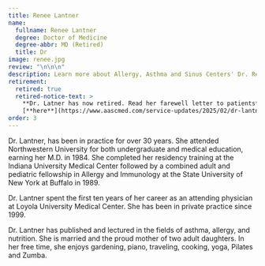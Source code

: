 ```yaml
---
title: Renee Lantner
name:
  fullname: Renee Lantner
  degree: Doctor of Medicine
  degree-abbr: MD (Retired)
  title: Dr
image: renee.jpg
review: "\n\n\n"
description: Learn more about Allergy, Asthma and Sinus Centers' Dr. Renee Latner.
retirement:
  retired: true
  retired-notice-text: >
    **Dr. Latner has now retired. Read her farewell letter to patients**
    [**here**](https://www.aascmed.com/service-updates/2025/02/dr-lantner-retirement/)**.**
order: 3
---
```

Dr. Lantner, has been in practice for over 30 years. She attended Northwestern University for both undergraduate and medical education, earning her M.D. in 1984. She completed her residency training at the Indiana University Medical Center followed by a combined adult and pediatric fellowship in Allergy and Immunology at the State University of New York at Buffalo in 1989.

Dr. Lantner spent the first ten years of her career as an attending physician at Loyola University Medical Center. She has been in private practice since 1999.

Dr. Lantner has published and lectured in the fields of asthma, allergy, and nutrition. She is married and the proud mother of two adult daughters. In her free time, she enjoys gardening, piano, traveling, cooking, yoga, Pilates and Zumba.

<ContactBanner />

